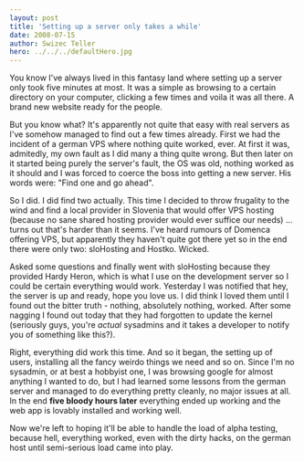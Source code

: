 ```yaml
---
layout: post
title: 'Setting up a server only takes a while'
date: 2008-07-15
author: Swizec Teller
hero: ../../../defaultHero.jpg
---
```

You know I've always lived in this fantasy land where setting up a server only took five minutes at most. It was a simple as browsing to a certain directory on your computer, clicking a few times and voila it was all there. A brand new website ready for the people.

But you know what? It's apparently not quite that easy with real servers as I've somehow managed to find out a few times already. First we had the incident of a german VPS where nothing quite worked, ever. At first it was, admitedly, my own fault as I did many a thing quite wrong. But then later on it started being purely the server's fault, the OS was old, nothing worked as it should and I was forced to coerce the boss into getting a new server. His words were: "Find one and go ahead".

So I did. I did find two actually. This time I decided to throw frugality to the wind and find a local provider in Slovenia that would offer VPS hosting (because no sane shared hosting provider would ever suffice our needs) ... turns out that's harder than it seems. I've heard rumours of Domenca offering VPS, but apparently they haven't quite got there yet so in the end there were only two: sloHosting and Hostko. Wicked.

Asked some questions and finally went with sloHosting because they provided Hardy Heron, which is what I use on the development server so I could be certain everything would work. Yesterday I was notified that hey, the server is up and ready, hope you love us. I did think I loved them until I found out the bitter truth - nothing, absolutely nothing, worked. After some nagging I found out today that they had forgotten to update the kernel (seriously guys, you're _actual_ sysadmins and it takes a developer to notify you of something like this?).

Right, everything did work this time. And so it began, the setting up of users, installing all the fancy weirdo things we need and so on. Since I'm no sysadmin, or at best a hobbyist one, I was browsing google for almost anything I wanted to do, but I had learned some lessons from the german server and managed to do everything pretty cleanly, no major issues at all. In the end **five bloody hours later** everything ended up working and the web app is lovably installed and working well.

Now we're left to hoping it'll be able to handle the load of alpha testing, because hell, everything worked, even with the dirty hacks, on the german host until semi-serious load came into play.